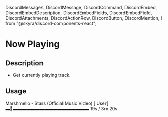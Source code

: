   DiscordMessages,
  DiscordMessage,
  DiscordCommand,
  DiscordEmbed,
  DiscordEmbedDescription,
  DiscordEmbedFields,
  DiscordEmbedField,
  DiscordAttachments,
  DiscordActionRow,
  DiscordButton,
  DiscordMention,
} from "@skyra/discord-components-react";

# Now Playing

## Description

- Get currently playing track.

## Usage

<DiscordMessages>
  <DiscordMessage
    bot="true"
    verified="true"
    roleColor="#FF0000"
    author="GROOT"
    avatar="/assets/groot-avatar.webp"
  >
    <DiscordCommand slot="reply" author="User" command="/nowplaying" />
    <DiscordEmbed slot="embeds" color="blue" embedTitle="Now Playing">
      <DiscordEmbedDescription slot="description">
        Marshmello - Stars (Official Music Video) [
        <DiscordMention>User</DiscordMention>]
      </DiscordEmbedDescription>
      <DiscordEmbedFields slot="fields">
        <DiscordEmbedField fieldTitle="">
          ▬🔘▬▬▬▬▬▬▬▬▬▬▬▬▬▬▬▬▬ 19s / 3m 20s
        </DiscordEmbedField>
      </DiscordEmbedFields>
    </DiscordEmbed>
  </DiscordMessage>
</DiscordMessages>
